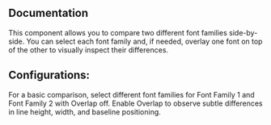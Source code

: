 

<Meta title="Introduction/Font Selector" />

## Documentation

This component allows you to compare two different font families side-by-side. You can select each font family and, 
if needed, overlay one font on top of the other to visually inspect their differences.

## Configurations:

For a basic comparison, select different font families for Font Family 1 and Font Family 2 with Overlap off.
Enable Overlap to observe subtle differences in line height, width, and baseline positioning.

<Canvas of={DsMyFontSelectorStories.FontSelector}></Canvas>

<Controls of={DsMyFontSelectorStories.FontSelector} />
